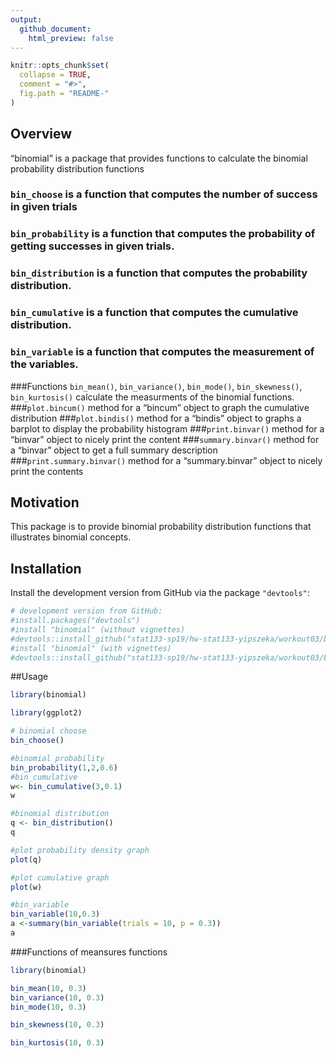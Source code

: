 ```yaml
---
output:
  github_document:
    html_preview: false
---
```



```r
knitr::opts_chunk$set(
  collapse = TRUE,
  comment = "#>",
  fig.path = "README-"
)
```

## Overview

"binomial" is a package that provides functions to calculate the binomial probability distribution functions


### `bin_choose` is a function that computes the number of success in given trials
### `bin_probability` is a function that computes the probability of getting successes in given trials.
### `bin_distribution` is a function that computes the probability distribution.
### `bin_cumulative` is a function that computes the cumulative distribution.
### `bin_variable` is a function that computes the measurement of the variables.
###Functions `bin_mean()`, `bin_variance()`, `bin_mode()`, `bin_skewness()`, `bin_kurtosis()` calculate the measurments of the binomial functions.
###`plot.bincum()` method for a "bincum" object to graph the cumulative distribution
###`plot.bindis()` method for a "bindis" object to graphs a barplot to display the probability histogram
###`print.binvar()` method for a "binvar" object to nicely print the content
###`summary.binvar()` method for a "binvar" object to get a full summary description
###`print.summary.binvar()` method for a "summary.binvar" object to nicely print the contents


## Motivation

This package is to provide binomial probability distribution functions that illustrates binomial concepts. 


## Installation

Install the development version from GitHub via the package `"devtools"`:

```r


# development version from GitHub:
#install.packages("devtools") 
#install "binomial" (without vignettes)
#devtools::install_github("stat133-sp19/hw-stat133-yipszeka/workout03/binomial")
#install "binomial" (with vignettes)
#devtools::install_github("stat133-sp19/hw-stat133-yipszeka/workout03/binomial", build_vignettes = TRUE)


```


##Usage 

```r

library(binomial)

library(ggplot2)

# binomial choose 
bin_choose()

#binomial probability 
bin_probability(1,2,0.6)
#bin_cumulative
w<- bin_cumulative(3,0.1)
w

#binomial distribution
q <- bin_distribution()
q

#plot probability density graph
plot(q)

#plot cumulative graph
plot(w)

#bin_variable
bin_variable(10,0.3)
a <-summary(bin_variable(trials = 10, p = 0.3))
a

```
###Functions of meansures functions
```r

library(binomial)

bin_mean(10, 0.3)
bin_variance(10, 0.3)
bin_mode(10, 0.3)

bin_skewness(10, 0.3)

bin_kurtosis(10, 0.3)


```


